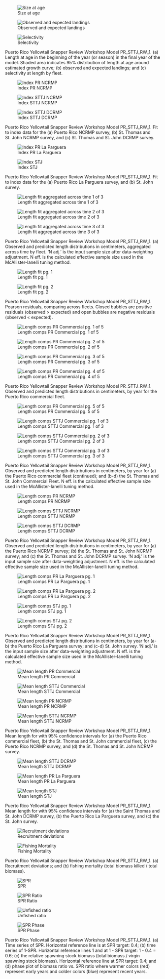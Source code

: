 ::: {#fig-PR_STTJ_RW_1-group1 layout-ncol="2"}
![Size at age](/Scenarios/PR_STTJ_RW_1/plots/bio1_sizeatage.png)

![Observed and expected landings](/Scenarios/PR_STTJ_RW_1/plots/catch3_observed_and_expected_landings_(if_different).png)

![Selectivity](/Scenarios/PR_STTJ_RW_1/plots/sel01_multiple_fleets_length1.png)

Puerto Rico Yellowtail Snapper Review Workshop Model PR_STTJ_RW_1. (a) Length at age in the beginning of the year (or season) in the final year of the model. Shaded area indicates 95% distribution of length at age around estimated growth curve; (b) observed and expected landings; and (c) selectivity at length by fleet.
:::

::: {#fig-PR_STTJ_RW_1-group2 layout-ncol="2"}
![Index PR NCRMP](/Scenarios/PR_STTJ_RW_1/plots/index2_cpuefit_NCRMP_PR.png)

![Index STTJ NCRMP](/Scenarios/PR_STTJ_RW_1/plots/index2_cpuefit_NCRMP_STTSTJ.png)

![Index STTJ DCRMP](/Scenarios/PR_STTJ_RW_1/plots/index2_cpuefit_DCRMP_STTSTJ.png)

Puerto Rico Yellowtail Snapper Review Workshop Model PR_STTJ_RW_1. Fit to index data for the (a) Puerto Rico NCRMP survey, (b) St. Thomas and St. John NCRMP survey, and (c) St. Thomas and St. John DCRMP survey.
:::

::: {#fig-PR_STTJ_RW_1-group3 layout-ncol="2"}
![Index PR La Parguera](/Scenarios/PR_STTJ_RW_1/plots/index2_cpuefit_NCRMP_PR_LAP.png)

![Index STJ](/Scenarios/PR_STTJ_RW_1/plots/index5_logcpuefit_NCRMP_STT.png)

Puerto Rico Yellowtail Snapper Review Workshop Model PR_STTJ_RW_1. Fit to index data for the (a) Puerto Rico La Parguera survey, and (b) St. John survey.
:::

::: {#fig-PR_STTJ_RW_1-group4 layout-ncol="2"}
![Length fit aggregated across time 1 of 3](/Scenarios/PR_STTJ_RW_1/plots/comp_lenfit__aggregated_across_time.png)

![Length fit aggregated across time 2 of 3](/Scenarios/PR_STTJ_RW_1/plots/comp_sizefit_method1__aggregated_across_time.png)

![Length fit aggregated across time 3 of 3](/Scenarios/PR_STTJ_RW_1/plots/comp_sizefit_method2__aggregated_across_time.png)

Puerto Rico Yellowtail Snapper Review Workshop Model PR_STTJ_RW_1. (a) Observed and predicted length distributions in centimeters, aggregated across time by fleet. 'N adj.' is the input sample size after data-weighting adjustment. N eff. is the calculated effective sample size used in the McAllister-Ianelli tuning method.
:::

::: {#fig-PR_STTJ_RW_1-group5 layout-ncol="2"}
![Length fit pg. 1](/Scenarios/PR_STTJ_RW_1/plots/comp_lenfit__page1_multi-fleet_comparison.png)

![Length fit pg. 2](/Scenarios/PR_STTJ_RW_1/plots/comp_lenfit__page2_multi-fleet_comparison.png)

Puerto Rico Yellowtail Snapper Review Workshop Model PR_STTJ_RW_1. Pearson residuals, comparing across fleets. Closed bubbles are positive residuals (observed \> expected) and open bubbles are negative residuals (observed \< expected).
:::

::: {#fig-PR_STTJ_RW_1-group6 layout-ncol="2"}
![Length comps PR Commercial pg. 1 of 5](/Scenarios/PR_STTJ_RW_1/plots/comp_lenfit_flt1mkt0_page1.png)

![Length comps PR Commercial pg. 2 of 5](/Scenarios/PR_STTJ_RW_1/plots/comp_lenfit_flt1mkt0_page2.png)

![Length comps PR Commercial pg. 3 of 5](/Scenarios/PR_STTJ_RW_1/plots/comp_lenfit_flt1mkt0_page3.png)

![Length comps PR Commercial pg. 4 of 5](/Scenarios/PR_STTJ_RW_1/plots/comp_lenfit_flt1mkt0_page4.png)

Puerto Rico Yellowtail Snapper Review Workshop Model PR_STTJ_RW_1. Observed and predicted length distributions in centimeters, by year for the Puerto Rico commercial fleet.
:::

::: {#fig-PR_STTJ_RW_1-group7 layout-ncol="2"}
![Length comps PR Commercial pg. 5 of 5](/Scenarios/PR_STTJ_RW_1/plots/comp_lenfit_flt1mkt0_page5.png)

![Length comps STTJ Commercial pg. 1 of 3](/Scenarios/PR_STTJ_RW_1/plots/comp_lenfit_flt2mkt0_page1.png)

![Length comps STTJ Commercial pg. 2 of 3](/Scenarios/PR_STTJ_RW_1/plots/comp_lenfit_flt2mkt0_page2.png)

![Length comps STTJ Commercial pg. 3 of 3](/Scenarios/PR_STTJ_RW_1/plots/comp_lenfit_flt2mkt0_page3.png)

Puerto Rico Yellowtail Snapper Review Workshop Model PR_STTJ_RW_1. Observed and predicted length distributions in centimeters, by year for (a) the Puerto Rico commercial fleet (continued); and (b-d) the St. Thomas and St. John Commercial Fleet. N eff. is the calculated effective sample size used in the McAllister-Ianelli tuning method.
:::

::: {#fig-PR_STTJ_RW_1-group8 layout-ncol="2"}
![Length comps PR NCRMP](/Scenarios/PR_STTJ_RW_1/plots/comp_lenfit_flt3mkt0.png)

![Length comps STTJ NCRMP](/Scenarios/PR_STTJ_RW_1/plots/comp_lenfit_flt5mkt0.png)

![Length comps STTJ DCRMP](/Scenarios/PR_STTJ_RW_1/plots/comp_lenfit_flt7mkt0.png)

Puerto Rico Yellowtail Snapper Review Workshop Model PR_STTJ_RW_1. Observed and predicted length distributions in centimeters, by year for (a) the Puerto Rico NCRMP survey; (b) the St. Thomas and St. John NCRMP survey; and (c) the St. Thomas and St. John DCRMP survey. 'N adj.' is the input sample size after data-weighting adjustment. N eff. is the calculated effective sample size used in the McAllister-Ianelli tuning method.
:::

::: {#fig-PR_STTJ_RW_1-group9 layout-ncol="2"}
![Length comps PR La Parguera pg. 1](/Scenarios/PR_STTJ_RW_1/plots/comp_sizefit_method1_flt4mkt0_page1.png)

![Length comps PR La Parguera pg. 2](/Scenarios/PR_STTJ_RW_1/plots/comp_sizefit_method1_flt4mkt0_page2.png)

![Length comps STJ pg. 1](/Scenarios/PR_STTJ_RW_1/plots/comp_sizefit_method2_flt6mkt0_page1.png)

![Length comps STJ pg. 2](/Scenarios/PR_STTJ_RW_1/plots/comp_sizefit_method2_flt6mkt0_page2.png)

Puerto Rico Yellowtail Snapper Review Workshop Model PR_STTJ_RW_1. Observed and predicted length distributions in centimeters, by year for (a-b) the Puerto Rico La Parguera survey; and (c-d) St. John survey. 'N adj.' is the input sample size after data-weighting adjustment. N eff. is the calculated effective sample size used in the McAllister-Ianelli tuning method.
:::

::: {#fig-PR_STTJ_RW_1-group10 layout-ncol="2"}
![Mean length PR Commercial](/Scenarios/PR_STTJ_RW_1/plots/comp_lenfit_data_weighting_TA1-8_Commercial_PR.png)

![Mean length STTJ Commercial](/Scenarios/PR_STTJ_RW_1/plots/comp_lenfit_data_weighting_TA1-8_Commercial_STTSTJ.png)

![Mean length PR NCRMP](/Scenarios/PR_STTJ_RW_1/plots/comp_lenfit_data_weighting_TA1-8_NCRMP_PR.png)

![Mean length STTJ NCRMP](/Scenarios/PR_STTJ_RW_1/plots/comp_lenfit_data_weighting_TA1-8_NCRMP_STTSTJ.png)

Puerto Rico Yellowtail Snapper Review Workshop Model PR_STTJ_RW_1. Mean length for with 95% confidence intervals for (a) the Puerto Rico commercial fleet, (b) the St. Thomas and St. John commercial fleet, (c) the Puerto Rico NCRMP survey, and (d) the St. Thomas and St. John NCRMP survey.
:::

::: {#fig-PR_STTJ_RW_1-group11 layout-ncol="2"}
![Mean length STTJ DCRMP](/Scenarios/PR_STTJ_RW_1/plots/comp_lenfit_data_weighting_TA1-8_DCRMP_STTSTJ.png)

![Mean length PR La Parguera](/Scenarios/PR_STTJ_RW_1/plots/comp_sizefit_method1_data_weighting_TA1-8_NCRMP_PR_LAP.png)

![Mean length STJ](/Scenarios/PR_STTJ_RW_1/plots/comp_sizefit_method2_data_weighting_TA1-8_NCRMP_STT.png)

Puerto Rico Yellowtail Snapper Review Workshop Model PR_STTJ_RW_1. Mean length for with 95% confidence intervals for (a) the Saint Thomas and St. John DCRMP survey, (b) the Puerto Rico La Parguera survey, and (c) the St. John survey.
:::

::: {#fig-PR_STTJ_RW_1-group12 layout-ncol="2"}
![Recruitment deviations](/Scenarios/PR_STTJ_RW_1/plots/recdevs1_points.png)

![Fishing Mortality](/Scenarios/PR_STTJ_RW_1/plots/ts_summaryF.png)

Puerto Rico Yellowtail Snapper Review Workshop Model PR_STTJ_RW_1. (a) Recruitment deviations; and (b) fishing mortality (total biomass killed / total biomass).
:::

::: {#fig-PR_STTJ_RW_1-group13 layout-ncol="2"}
![SPR](/Scenarios/PR_STTJ_RW_1/plots/SPR1_series.png)

![SPR Ratio](/Scenarios/PR_STTJ_RW_1/plots/SPR3_ratiointerval.png)

![Unfished ratio](/Scenarios/PR_STTJ_RW_1/plots/ts9_Fraction_of_unfished_spawning_output.png)

![SPR Phase](/Scenarios/PR_STTJ_RW_1/plots/SPR4_phase.png)

Puerto Rico Yellowtail Snapper Review Workshop Model PR_STTJ_RW_1. (a) Time series of SPR. Horizontal reference line is at SPR target: 0.4; (b) time series of 1-SPR. Horizontal reference lines 1 and at 1 - SPR target: 1 - 0.4 = 0.6; (c) the relative spawning stock biomass (total biomass / virgin spawning stock biomass). Horizontal reference line at SPR target: 0.4; and (d) phase plot of biomass ratio vs. SPR ratio where warmer colors (red) represent early years and colder colors (blue) represent recent years.
:::
